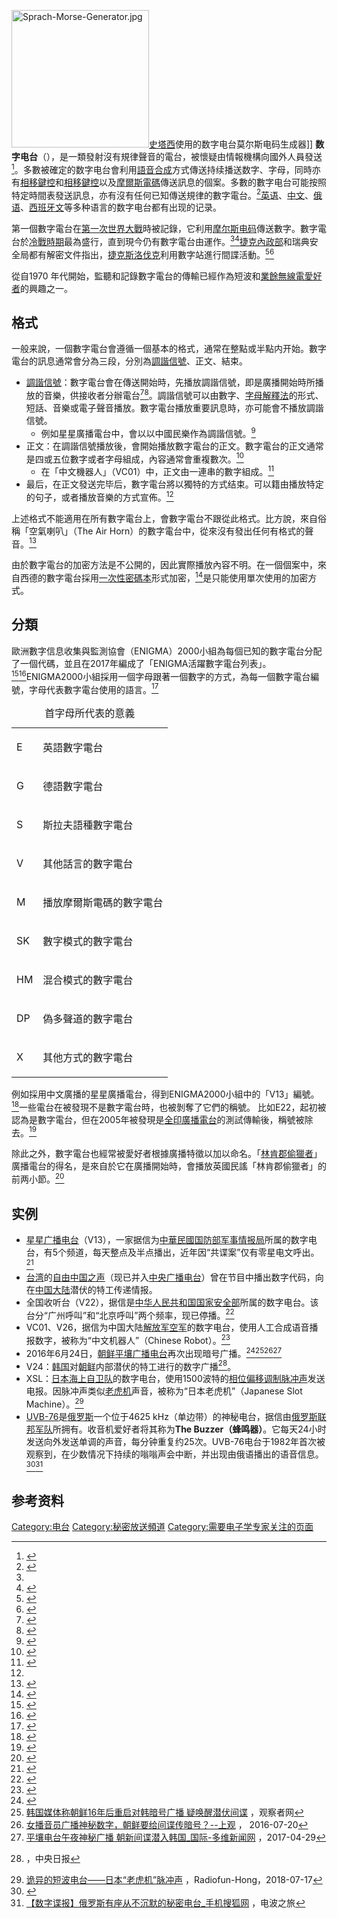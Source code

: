 {{noteTA
|G1=Communication
|1=zh-hans:数字音频广播;zh-hant:數碼聲音廣播;zh-tw:數位聲音廣播
}}{{多個問題|
{{refimprove|time=2016-07-21T14:46:24+00:00}}
{{expert|time=2010-06-08T07:39:06+00:00|subject=电子学}}}}
{{Distinguish|數碼聲音廣播}}
{{listen|filename=12 03 23 1930z G06.ogg|title="数字电台录音"|description=|format=[[Ogg|Ogg]]}}
[[File:Sprach-Morse-Generator.jpg|220px]][[史塔西|史塔西]]使用的数字电台莫尔斯电码生成器]]
'''数字电台'''（{{lang-en|Number Station}}），是一類發射沒有規律聲音的電台，被懷疑由情報機構向國外人員發送<ref name="#1">{{Cite news|title=The spooky world of the 'numbers stations'|url=https://www.bbc.com/news/magazine-24910397|newspaper=BBC News|date=2014-04-16|accessdate=2022-03-16|language=en-GB}}</ref>。多數被確定的数字电台會利用[[语音合成|語音合成]]方式傳送持续播送数字、字母，同時亦有[[相位偏移調變|相移鍵控]]和[[相位偏移調變|相移鍵控]]以及[[摩尔斯电码|摩爾斯電碼]]傳送訊息的個案。多數的數字电台可能按照特定時間表發送訊息，亦有沒有任何已知傳送規律的數字電台。<ref>{{Cite web|title=Number Stations|url=https://priyom.org/number-stations|access-date=2022-03-16|work=priyom.org}}</ref>[[英语|英语]]、[[中文|中文]]、[[俄语|俄语]]、[[西班牙文|西班牙文]]等多种语言的数字电台都有出现的记录。

第一個數字電台在[[第一次世界大战|第一次世界大戰]]時被記錄，它利用[[摩尔斯电码|摩尔斯电码]]傳送數字。數字電台於[[冷战|冷戰時期]]最為盛行，直到現今仍有數字電台由運作。<ref name="#1"/><ref>{{Cite web|title=Home: Numbers Stations Research|url=https://www.numbers-stations.com/|access-date=2022-03-16|date=2016-01-18|work=Numbers Stations Research|language=en-u}}</ref>[[捷克共和国内政部|捷克內政部]]和瑞典安全局都有解密文件指出，[[捷克斯洛伐克|捷克斯洛伐克]]利用數字站進行間諜活動。<ref>{{Cite web|title=Lyssna på ett hemligt telegram - Säkerhetspolisen|url=http://www.sakerhetspolisen.se/ovrigt/pressrum/aktuellt/aktuellt/2015-01-23-lyssna-pa-ett-hemligt-telegram.html|access-date=2022-03-16|work=www.sakerhetspolisen.se|language=sv}}</ref><ref>{{Cite web|title=The Swedish Security Service Releases Info on a Numbers Station|url=https://www.numbers-stations.com/articles/the-swedish-security-service-releases-info-on-a-numbers-station/|access-date=2022-03-16|date=2016-02-08|work=Numbers Stations Research|language=en-us}}</ref>

從自1970 年代開始，監聽和記錄數字電台的傳輸已經作為短波和[[业余无线电|業餘無線電愛好者]]的興趣之一。

== 格式 ==
一般来說，一個數字電台會遵循一個基本的格式，通常在整點或半點内开始。數字電台的訊息通常會分為三段，分別為[[调谐信号|調諧信號]]、正文、結束。

* [[调谐信号|調諧信號]]：數字電台會在傳送開始時，先播放調諧信號，即是廣播開始時所播放的音樂，供接收者分辦電台<ref>{{Cite web|title=Intro to Numbers Stations|url=https://www.numbers-stations.com/number-stations-intro/|access-date=2022-03-16|date=2016-02-08|work=Numbers Stations Research|language=en-us}}</ref><ref>{{Cite web|title=KGB's monitoring effort of Number Stations during the Cold War in Latvia|url=https://www.numbers-stations.com/articles/kgb-numbers-stations-archive/|access-date=2022-03-16|date=2020-04-03|work=Numbers Stations Research|language=en-us}}</ref>。調諧信號可以由數字、[[通话表|字母解釋法]]的形式、短話、音樂或電子聲音播放。數字電台播放重要訊息時，亦可能會不播放調諧信號。
** 例如星星廣播電台中，會以以中國民樂作為調諧信號。<ref>{{cite web | url=http://www.intervalsignals.net/sounds/chn-new_star_broadcasting_station_121099.mp3 | title=新星廣播電臺調諧信號 | publisher=INTERVAL SIGNALS ONLINE | accessdate=2014-04-06 | archive-date=2018-04-07 | archive-url=https://web.archive.org/web/20180407183615/http://www.intervalsignals.net/sounds/chn-new_star_broadcasting_station_121099.mp3 | dead-url=no }}</ref>
* 正文：在調諧信號播放後，會開始播放數字電台的正文。數字電台的正文通常是四或五位數字或者字母組成，內容通常會重複數次。<ref name=":0">{{Cite web|title=Intro to Numbers Stations|url=https://www.numbers-stations.com/number-stations-intro/|access-date=2022-03-16|date=2016-02-08|work=Numbers Stations Research|language=en-us}}</ref>
** 在「中文機器人」（VC01）中，正文由一連串的數字組成。<ref>{{Cite web|title=VC01 - The Chinese Robot|url=https://www.numbers-stations.com/china/vc01-the-chinese-robot/|access-date=2022-03-16|date=2016-02-08|work=Numbers Stations Research|language=en-us}}</ref>
* 最后，在正文發送完毕后，數字電台將以獨特的方式结束。可以籍由播放特定的句子，或者播放音樂的方式宣佈。<ref name=":0" />

上述格式不能適用在所有數字電台上，會數字電台不跟從此格式。比方說，來自俗稱「空氣喇叭」（The Air Horn）的數字電台中，從來沒有發出任何有格式的聲音。<ref>{{Cite web|title=The Air Horn › Priyom.org|url=https://priyom.org/military-stations/russia/the-air-horn|access-date=2022-03-16|work=priyom.org}}</ref>

由於數字電台的加密方法是不公開的，因此實際播放內容不明。在一個個案中，來自西德的數字電台採用[[一次性密碼本|一次性密碼本]]形式加密，<ref>{{Cite web|title=If it had not been for 15 minutes... Chapter 7|url=http://radio-weblogs.com/0101986/stories/2002/12/08/ifItHadNotBeenFor15MinutesChapter7.html|access-date=2022-03-16|work=radio-weblogs.com}}</ref>是只能使用單次使用的加密方式。

== 分類 ==
歐洲數字信息收集與監測協會（ENIGMA）2000小組為每個已知的數字電台分配了一個代碼，並且在2017年編成了「ENIGMA活躍數字電台列表」。<ref>{{Cite web|title=ENIGMA Newsletters 1-18|url=https://www.numbers-stations.com/articles/enigma-newsletters/|access-date=2022-03-16|date=2016-02-08|work=Numbers Stations Research|language=en-us}}</ref><ref>{{Cite web|title=ENIGMA2000 Number Stations Group|url=http://www.signalshed.com/#|access-date=2022-03-16|work=www.signalshed.com}}</ref>ENIGMA2000小組採用一個字母跟著一個數字的方式，為每一個數字電台編號，字母代表數字電台使用的語言。<ref>{{cite journal |journal=[[Radio_World|Radio World]] |year=2014 |pages=14 |last=Friesen |first=Christopher |title=Spy 'Numbers Stations' still enthrall |issn=0274-8541 |volume=38 |issue=2}}</ref>
{| class="wikitable"
|+首字母所代表的意義
|-
|E
|英語數字電台
|-
|G
|德語數字電台
|-
|S
|斯拉夫語種數字電台
|-
|V
|其他話言的數字電台
|-
|M
|播放摩爾斯電碼的數字電台
|-
|SK
|數字模式的數字電台
|-
|HM
|混合模式的數字電台
|-
|DP
|偽多聲道的數字電台
|-
|X
|其他方式的數字電台
|}
例如採用中文廣播的星星廣播電台，得到ENIGMA2000小組中的「V13」編號。<ref>{{Cite journal|title=ENIGMA 2000 Active Stations and N&O ident list V.1.3|author=ENIGMA 2000|url=http://www.signalshed.com/docs/ENIGMA%202000%20Active%20Stations%20List%20V1.3.pdf|journal=ENIGMA 2000 Active Stations and N&O ident list|issue=3|year=2017}}</ref>一些電台在被發現不是數字電台時，也被剝奪了它們的稱號。 比如E22，起初被認為是數字電台，但在2005年被發現是[[全印广播电台|全印廣播電台]]的測試傳輸後，稱號被除去。<ref>{{Cite web|title=E2K 32 - E22 is not what it seems|url=https://web.archive.org/web/20071117095441/http://www.cvni.net/radio/e2k/e2k032/e2k32e22.html|access-date=2022-03-16|author=ENIGMA 2000|date=2007-11-17|work=http://www.cvni.net}}</ref>

除此之外，數字電台也經常被愛好者根據廣播特徵以加以命名。「[[林肯郡偷獵者_(數字電台)|林肯郡偷獵者]]」廣播電台的得名，是來自於它在廣播開始時，會播放英國民謠「林肯郡偷獵者」的前两小節。<ref>{{Cite web|title=SECRET SIGNALS|url=https://web.archive.org/web/20060613195836/http://www.simonmason.karoo.net/page32.html|access-date=2022-03-15|author=Simon Mason|date=1991|publisher=www.simonmason.karoo.net}}</ref>

== 实例 ==
* [[星星广播电台|星星广播电台]]（V13），一家据信为[[中華民國|中華民國]][[国防部军事情报局|国防部军事情报局]]所属的数字电台，有5个频道，每天整点及半点播出，近年因“共谍案”仅有零星电文呼出。<ref>{{Cite web|title=奧姆真理教的秘密電台，狂熱輸出革命的共產電台|url=https://www.thenewslens.com/article/100353/page2|access-date=2022-03-16|date=2018-07-23|last=自由清道夫|work=The News Lens 關鍵評論網|language=zh-TW}}</ref>
* [[台湾|台湾]]的[[自由中国之声|自由中国之声]]（现已并入[[中央广播电台|中央广播电台]]）曾在节目中播出数字代码，向在[[中国大陆|中国大陆]]潜伏的特工传递情报。
* 全国收听台（V22），据信是[[中华人民共和国国家安全部|中华人民共和国国家安全部]]所属的数字电台。该台分“广州呼叫”和“北京呼叫”两个频率，现已停播。<ref>{{Citation|title=Numbers Station, Chinese V22 Voice, December 27, 2012, 1515 UTC, 10320 kHz, USB Mode|url=https://www.youtube.com/watch?v=wiNLwMIATQk|accessdate=2021-06-09|language=zh-CN|archive-date=2021-12-08|archive-url=https://web.archive.org/web/20211208040655/https://www.youtube.com/watch?v=wiNLwMIATQk|dead-url=no}}</ref>
* VC01、V26，据信为中国大陆[[解放军空军|解放军空军]]的数字电台，使用人工合成语音播报数字，被称为“中文机器人”（Chinese Robot）。<ref>{{Cite web|title=CHINESE NUMBERS STATIONS|url=http://www.numbersoddities.nl/Chinese-stations.pdf|access-date=2022-03-16|author=Numbers & Oddities|date=2014-03-24|format=PDF}}</ref>
* 2016年6月24日，[[朝鲜|朝鲜]][[平壤广播电台|平壤广播电台]]再次出现暗号广播。<ref>{{cite web | author=BCLSWL | url=https://ibcl.us/N.Korea-RandomBroadcasting_20181020/ | title=对北朝鲜密码广播的比较、研究 | publisher=[https://ibcl.us/ I BCL.] | accessdate=2018-10-20 | language=zh-cn | archive-date=2018-10-27 | archive-url=https://web.archive.org/web/20181027185805/https://ibcl.us/N.Korea-RandomBroadcasting_20181020/ | dead-url=no }}</ref><ref>[http://www.guancha.cn/Neighbors/2016_07_21_368377.shtml 韩国媒体称朝鲜16年后重启对韩暗号广播 疑唤醒潜伏间谍] {{Wayback|url=http://www.guancha.cn/Neighbors/2016_07_21_368377.shtml |date=20160724211809 }}，观察者网</ref><ref>[https://www.shobserver.com/news/detail?id=24586 女播音员广播神秘数字，朝鲜要给间谍传暗号？--上观] {{Wayback|url=https://www.shobserver.com/news/detail?id=24586 |date=20190203143556 }}， 2016-07-20</ref><ref>[https://news.dwnews.com/global/news/2017-04-29/59812976.html 平壤电台午夜神秘广播 朝新间谍潜入韩国_国际-多维新闻网] {{Wayback|url=https://news.dwnews.com/global/news/2017-04-29/59812976.html |date=20190203085125 }}，2017-04-29</ref>
* V24：[[韩国|韩国]]对[[朝鲜|朝鲜]]内部潜伏的特工进行的数字广播<ref>{{lang|ja|[http://japanese.joins.com/article/301/212301.html 韓国の対北朝鮮乱数放送再開か、心理戦次元で]}}，中央日报</ref>。
* XSL：[[日本海上自卫队|日本海上自卫队]]的数字电台，使用1500波特的[[相位偏移调制|相位偏移调制]][[脉冲|脉冲声]]发送电报。因脉冲声类似[[老虎机|老虎机]]声音，被称为“日本老虎机”（Japanese Slot Machine）。<ref>[https://radiofunhong.wordpress.com/2019/01/08/japanese_slot_machine/ 诡异的短波电台——日本“老虎机”脉冲声] {{Wayback|url=https://radiofunhong.wordpress.com/2019/01/08/japanese_slot_machine/ |date=20190108100927 }}，Radiofun-Hong，2018-07-17</ref>
* [[UVB-76|UVB-76]]是[[俄罗斯|俄罗斯]]一个位于4625 kHz（单边带）的神秘电台，据信由[[俄羅斯聯邦軍隊|俄罗斯联邦军队]]所拥有。收音机爱好者将其称为'''The Buzzer（蜂鸣器）'''。它每天24小时发送向外发送单调的声音，每分钟重复约25次。UVB-76电台于1982年首次被观察到，在少数情况下持续的嗡嗡声会中断，并出现由俄语播出的语音信息。<ref name="oddities">{{cite web | title=Oddities | url=http://www.cvni.net/radio/e2k/e2k008/e2k08odd.html | work=ENIGMA 2000 Newsletter – Issue 8 | publisher= | date=January 2002 | accessdate=2009-05-06 | archive-url=https://web.archive.org/web/20090525150910/http://www.cvni.net/radio/e2k/e2k008/e2k08odd.html | archive-date=2009-05-25 | dead-url=yes }}</ref><ref>[https://m.sohu.com/a/292287859_820691?spm=smwp.media.fd-s.3.1549148774927GBx4yau 【数字谍报】俄罗斯有座从不沉默的秘密电台_手机搜狐网] {{Wayback|url=https://m.sohu.com/a/292287859_820691?spm=smwp.media.fd-s.3.1549148774927GBx4yau |date=20190203085423 }}，电波之旅</ref>

==参考资料==
{{reflist}}

{{广播}}
[[Category:电台|Category:电台]]
[[Category:秘密放送頻道|Category:秘密放送頻道]]
[[Category:需要电子学专家关注的页面|Category:需要电子学专家关注的页面]]